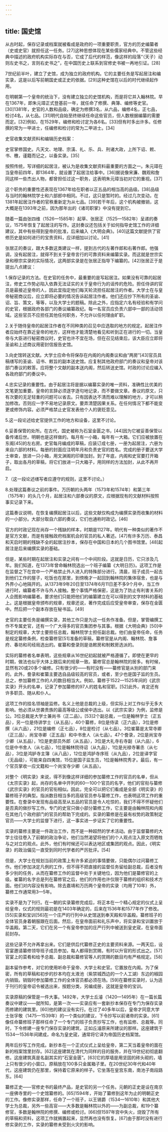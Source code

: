 ```yaml
---
---
---
```

title: 国史馆
---



从古时起，保存记录或档案就被看成是政府的一项重要职责，官方的历史编纂者（史或史官）就担任这一任务。[27]这种思想体现在某些儒家经典中。不管这些经典中描述的政府机构实际存在与否，它成了后代的样范，像这样的段落“（天子）动则左史书之，言则右史书之”，在中国历史上联系到官修史书被一再地引证。[28]

7世纪前半叶，建立了史馆，成为独立的政府机构。它的主要任务是写起居注和编实录，这是以后写前朝国史或正史的依据。[29]这种史馆在以后的时代继续起作用。

在明朝第一个皇帝的统治下，没有建立独立的史馆机构，而是将它并入翰林院。早在1367年，即朱元璋正式登基前一年，就任命了修撰、典簿、编修等史官。[30]1381年，史官的人数和品级，确定为修撰3名，从六品，编修4名，正七品，检讨4名，从七品。[31]明代自始至终继续任命这些官员，但人数根据编纂的需要而定。[32]例如，在1529年，编修和检讨定为各6名。[33]但有时多出许多。任修撰的常为一甲进士，任编修和检讨的常为二甲进士。[34]

史官收集文献资料和编辑历史档案：

史官掌修国史。凡天文、地理、宗潢、礼、乐、兵、刑诸大政，上所下诏、敕、书、檄，谨籍而记之，以备实录。[35]



按照传统，写详细的起居注，被认为是收集文献资料最重要的方面之一。朱元璋在当皇帝前四年，即1364年，就设置了起居注给事中。[36]据说像宋濂、魏观和詹同这样一些杰出人物，都曾担任过这一职务，这表明朱元璋当初对它的重视。[37]

这个职务的重要性还表现在1367年给在职者以正五品的相当高的品级。[38]品级与当时的翰林院学士和六部郎中相同。不过，这只是暂时的。经过几次变动，在1381年起居注作者的官秩重新定为从七品。[39]若干年后，这个机构被撤销，这大概是在1393年之前，因为那年出的《诸司职掌》中没有提到它。

随着一篇由张四维（1526—1585年）起草、张居正（1525—1582年）呈递的奏议，1575年恢复了起居注的写作。这封奏议还包括关于如何指导史馆工作的详细建议，其中有些得到皇帝的批准，后来编入《大明会典》。[40]这篇文献提供了官修历史是如何进行的宝贵资料，应详细加以讨论。[41]

张居正的奏议，跟大多数这类建议一样，提到古代的左著作郎和右著作郎。他强调，没有起居注，就得不到关于皇帝言行的可靠资料来编纂实录。而这就是世宗实录和穆宗实录的实际情况，这两部实录是在张居正指导下编纂的。[42]张居正于是提出八点建议：

1.保存记录的方法。在史官的任务中，最重要的是写起居注。如果没有可靠的起居注，修史工作势必陷入依靠无法证实的关于皇帝行为的谣传的危险。担任侍讲的官员是最接近皇帝的人，因此宜指定他们每天轮流担任起居注的作者。大学士在与皇帝秘密商议后，应立即将必要的情况告诉起居注作者。他们还应抄下所有的圣谕、诏、旨、策文，等等，以及大学士的题稿。除此之外，应指定六名有经验和有学问的史官，根据政府各部门的奏议编纂政纪。每一名官员应负责六部中一部的活动领域。这些官员不应担任其他任何职务，不允许以任何理由旷职。

2.关于随侍皇帝的起居注作者在不同种类的召见中应选取的地方的规定。起居注作者应始终在靠近皇帝的地方，这样他才能清楚地看见和听到正在进行的一切。当皇帝与大臣进行秘密商议时，史官也许不宜在场，但在召见结束后，该大臣应立即将圣谕和上述商议用密封信报告史馆。

3.向史馆转送文献。大学士应命令将保存在内阁的内阁奏议和由“两房”[43]官员具稿缮写的圣谕、诏书、敕旨的副本送史馆。应复制其他政府部门的奏议和皇帝对该部门奏议的敕答。应将整个文献的副本送内阁，然后转送史馆。时政的讨论应编入各政府部门的奏议中。

4.忠实记录的重要性。由于起居注将是据以编纂实录的唯一资料，准确性比优美的文笔更加重要。皇帝的言辞必须逐字逐句地记录，而不要做文章。奏议的原文，只有次要的无足轻重的问题可以省去。只有因表达不清而难以理解的地方，才可以稍加修改。否则应一字不易地记录原文。要弄清楚因果关系。在任何情况下都不能变更或修饰内容。必须严格禁止史官发表他个人的褒贬意见。

5.这一段论述给史官提供工作的地方和设备，这里不讨论。

6.妥善保管的处所。在古代，国史被称为石室金匮之书，[44]因为它被妥善保管以备传诸后世。明朝也是这样做的。每月有一小箱，每年有一大箱。它们应被放置在东阁[45]的左右房。史官每月编成的草稿，应装订成七册，一册为起居注，六册为来自六部的材料。每册的封面应注明年月和负责史官的姓名。完成的册子要送大学士审查，放进一只小箱，用文渊阁的印章加封。到了年底，内阁和史官要打开箱子，取出各月的草稿，将它们放进一只大箱子，用同样的方法加封，从此不再开启。

7.（这一段论述缮写者应遵守的规则，这里不讨论。）

8.处理这篇奏议之前的事件。万历朝的头两年（1573年和1574年）和第三年（1575年）的头几个月，起居注和六部奏议的原文，应根据现有的文献材料按照事实记录下来。

这篇奏议说明，在恢复编撰起居注以后，这些文献仅构成为编撰实录而收集的材料的一小部分。大部分取自六部的奏议，它们也通称时政记。[46]

官方的时政记现在尚存一个残缺的样本，时期是1127年。明代有一种类似的著作不是官方文献，而是有接触政府档案机会的官员的私人著述。[47]有许多万历、泰昌和天启时期的残缺不全的起居注抄本，保存在中国和日本的几个图书馆里。[48]起居注是后来编撰实录的基础。

但是，某些时期在起居注和实录之间有一个中间阶段。这就是日历，它只涉及几年。我们知道，在1373年曾命翰林院选出一个班子编纂《大明日历》。这项工作是在监督之下在宫中一个严格禁止外人进入的特殊部分进行。清晨，班子成员一起去到他们工作的屋子，吃饭也在那里，到傍晚才一起回到翰林院的集体宿舍，也是与外界小心地隔开的。从1373年9年20日至1374年6月11日差不多9个月中，当工作进行时，编纂者不许与外人接触。整个事情严格保密，这是为了防止有利害关系的人企图影响编纂者。要求他们只能把他们的编纂建立在可以得到的文字材料的基础上。这是根据皇帝颁布的规章，规章还说，著作完成后应受皇帝审查，保存在金匮中。然后把一个副本存放在秘书监。[49]

史官的主要任务是编撰实录，其他工作只是为这一任务作准备。但是，掌管编撰工作不专属史官，还有一个广大得多的官员集团参与其事。根据《大明会典》[50]中制定的规章，大学士要担任总裁，翰林院学士担任副总裁。他们由皇帝任命，任务是规定纂修条例，检查纂修官[51]准备的草稿，纂修官是从内阁、翰林院、詹事府、春坊和司经局选出的。崔纂和誊录则是诰敕房和制敕房选派的。

实际的纂修者名单表明，这些规章从16世纪初起就被严格遵循了。即使在更早的时期，做法也似乎大体上跟后来的规章一致。纂修官总是翰林院的居多。有时候，显然有20或20多个编修。只有很少的——有时没有——纂修官是从别的部门来的。此外，誊录和崔纂主要选自品级较高的官员，或者，至少也是国子监的生员。总之，参加纂修工作的人的数目相当大。例如，纂修于1522—1525年间的《武宗实录》开头的名单，记录了参加纂修的97人的姓名和官职。[52]此外，肯定还有许多职员、随从和仆人。

这项工作的挂名领袖是监修。名义上他是总裁的上级，但实际上对工作似乎无多大影响。他必须从世袭贵族的最高等级公或侯中选出。以《武宗实录》为例，监修是公。3位总裁是大学士兼尚书（正二品）。[53]2个副总裁，一位是翰林学士（正五品），另一位是侍讲学士（从五品），40个纂修，8位是侍读（正六品），3位是修撰（从六品），21位是编修（正七品），8位是检讨（从七品）。3位崔纂是太常寺卿（正三品），尚宝寺卿（正五品）和中书舍人（从七品）。47个誊录，2位是尚宝寺少卿（从五品），1位是吏部员外郎（从五品），3位是大礼寺右寺副（从六品），6位是中书舍人（从七品），1位是翰林院待诏（从九品），1位是光禄寺署丞（从七品），3位是鸿胪寺主簿（从八品），12位是鸿胪寺序班（从九品），2位是译字官（无品级），可能来自四夷馆，15位是国子监生员，1位是翰林院秀才。最后，有一个官员掌收一应文籍和一个尚宝寺少卿（从五品）。

对整个《明实录》来说，得不到像这样详细的参加纂修工作的官员的名单，但从《太宗实录》起，尚存的名单中开列的60—100个官员的名字，他们的官衔与纂修《武宗实录》的官员的官衔相似。因此，完全可以把它们看成是全部《明实录》的纂修班子的典型。指派数目相当多的高级官员参与纂修工作，也表明这项工作的重要性。在誊录中发现有品级高至从五品的官员是令人吃惊的，我们不得不怀疑他们是否真的做抄写工作。专门的史官只做小部分纂修工作，它主要是由翰林院和内阁在其他几个政府部门的官员的帮助下完成的。实录的纂修是在最有权势的政策制定官员——大学士的监督下进行，这一事实进一步证实了它的重要性。

实录的纂修主要是一件政治工作，而不是一种超然的学术活动。由于监督纂修的大学士往往卷入了前朝的政治争论，他们当然渴望将他们的个人观点注入原文而牺牲与之对立的观点。此外，他们有时候还可以表达地区或集团的观点。因此，《明实录》的政治偏见一直受到同时代学者的严厉批评。[54]

但是，大学士在规划当前的政策上有许多紧迫的事情要做，只能偶尔过问纂修工作。他们参加决定凡例的工作，但不得不把直接的监督任务留给副总裁，后者没有多少别的任务，从而在纂修工作的监督中处于关键地位，因为他们是纂修官的上级。崔纂的名字总是列在纂修官之后，他们的作用也许仅限于纂修的组织和技术方面。他们对内容没有影响。除去嘉靖和万历两个皇帝的实录（均用了10年）外，纂修工作通常用3—5年。

实录不是为了刊行。在一朝的实录纂修完成后，将正本在一个精心规定的仪式上呈给皇帝，仪式的规则最初是在1403年确定的，后来在1536年和1577年作了修改。[55]实录和宝训[56]在一个庄严的行列中从史馆送到奉天殿和华盖殿。纂修班子的全体官员身着朝服跟在后面。然后，在皇帝面前和礼乐声中，将实录和宝训置放于华盖殿。第二天，它们在另一个有皇帝参加的庄严行列中被送到皇史宬，在皇帝面前封存。

这些记录不允许再拿出来。它们是供后代纂修正史的主要资料来源。一两天后，设官宴邀请纂修领导班子成员参加，每人都得到赏赐，有时以升官的形式出之。[57]官宴上的菜肴和给予总裁、副总裁和纂修官等人的赏赐的数目均有严格规定。[58]

副本留作参考，对它的使用听命于皇帝、大学士和史官。它置放在内阁。为了保密，所有的草稿和初步的抄本均在太液池（紫禁城西边的一个人工湖）东边的椒园内销毁。销毁时参加纂修工作的全体官员都必须在场。[59]在纂修实录时，认为适于刊行的皇帝诏令被选出来，按题分类，另编成册，这就是皇帝的宝训。

实录原稿的保管是一件大事。1492年，大学士丘濬（1420—1495年）在一篇长篇奏议中建议——就所知，是第一次——实录应有一套新抄本保存在专门为保存实录而修建的建筑里。[60]他的建议没有实行。在过了40多年以后，皇帝才同意大学士张孚敬（1475—1539年）的一个类似的建议，下令抄写以前诸帝的实录。[61]像任命纂修班子那样任命了一个专门的班子负责抄写工作，也有监修、总裁等。同时，下令修建一座专门保存实录的建筑，正如丘濬原来所建议的那样。这座建筑于1534—1536年间建成，命名为皇史宬，通常将它译为帝国历史档案馆。

两年后抄写工作完成。新抄本在一个正式仪式上呈给皇帝，第二天当着皇帝的面在新的档案馆里封存。[62]这座建筑在清代为同样的目的服务，并在19世纪初彻底翻修。这座建筑真是名副其实的“石室金匮”。[63]它的厚墙是用坚固的砖头砌的，墙上只有很少的小窗口，原稿放在100多只金属箱子里。在20世纪30年代和40年代，这座建筑仍在那里，保持着它原来的样子。它坐落在皇宫东南，南池子南段路东。[64]

纂修正史——官修史书的最终产品，是史官的另一个任务。元朝的正史是设在南京一座佛寺里的一个史馆纂修的。[65]1594年，开始了纂修到这年为止的明朝正史的工作。像修实录那样，任命了一个班子，以王锡爵（1534—1610年）和其他大学士为总裁，另外一些高官——大多数是翰林院以外的——为副总裁，和19个纂修官，多数是翰林院的修撰、编修或检讨。[66]但1597年宫中失火，烧毁了所有的草稿和资料，这项工作就搁置起来，显然再也没有恢复。[67]由于那时没有进行修实录的工作，实录的纂修未受到火灾的影响。